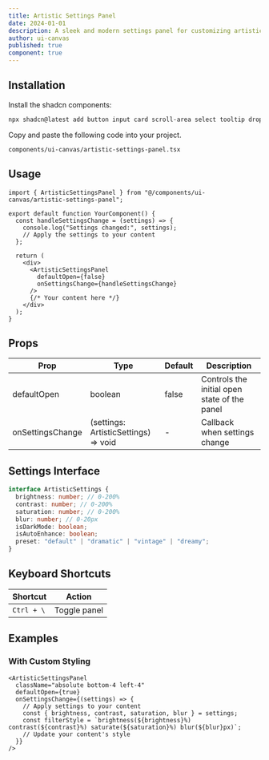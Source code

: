 ```yaml
---
title: Artistic Settings Panel
date: 2024-01-01
description: A sleek and modern settings panel for customizing artistic effects with real-time preview.
author: ui-canvas
published: true
component: true
---
```


<ComponentPreview name="artistic-settings-panel-demo" />

## Installation

<Steps>

<Step>Install the shadcn components:</Step>

```bash
npx shadcn@latest add button input card scroll-area select tooltip dropdown-menu
```

<Step>Copy and paste the following code into your project.</Step>

`components/ui-canvas/artistic-settings-panel.tsx`

<ComponentSource name="artistic-settings-panel" />

</Steps>

## Usage

```tsx
import { ArtisticSettingsPanel } from "@/components/ui-canvas/artistic-settings-panel";

export default function YourComponent() {
  const handleSettingsChange = (settings) => {
    console.log("Settings changed:", settings);
    // Apply the settings to your content
  };

  return (
    <div>
      <ArtisticSettingsPanel
        defaultOpen={false}
        onSettingsChange={handleSettingsChange}
      />
      {/* Your content here */}
    </div>
  );
}
```

## Props

| Prop             | Type                                 | Default | Description                                  |
| ---------------- | ------------------------------------ | ------- | -------------------------------------------- |
| defaultOpen      | boolean                              | false   | Controls the initial open state of the panel |
| onSettingsChange | (settings: ArtisticSettings) => void | -       | Callback when settings change                |

## Settings Interface

```typescript
interface ArtisticSettings {
  brightness: number; // 0-200%
  contrast: number; // 0-200%
  saturation: number; // 0-200%
  blur: number; // 0-20px
  isDarkMode: boolean;
  isAutoEnhance: boolean;
  preset: "default" | "dramatic" | "vintage" | "dreamy";
}
```

## Keyboard Shortcuts

| Shortcut   | Action       |
| ---------- | ------------ |
| `Ctrl + \` | Toggle panel |

## Examples

### With Custom Styling

```tsx
<ArtisticSettingsPanel
  className="absolute bottom-4 left-4"
  defaultOpen={true}
  onSettingsChange={(settings) => {
    // Apply settings to your content
    const { brightness, contrast, saturation, blur } = settings;
    const filterStyle = `brightness(${brightness}%) contrast(${contrast}%) saturate(${saturation}%) blur(${blur}px)`;
    // Update your content's style
  }}
/>
```
